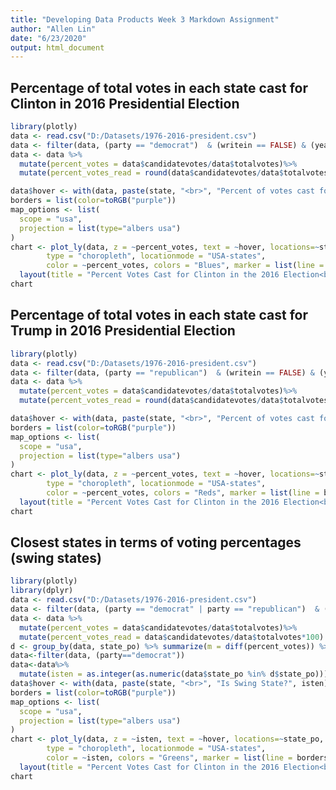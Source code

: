 ```yaml
---
title: "Developing Data Products Week 3 Markdown Assignment"
author: "Allen Lin"
date: "6/23/2020"
output: html_document
---
```


## Percentage of total votes in each state cast for Clinton in 2016 Presidential Election

```r
library(plotly)
data <- read.csv("D:/Datasets/1976-2016-president.csv")
data <- filter(data, (party == "democrat")  & (writein == FALSE) & (year == 2016)) 
data <- data %>%
  mutate(percent_votes = data$candidatevotes/data$totalvotes)%>%
  mutate(percent_votes_read = round(data$candidatevotes/data$totalvotes*100))

data$hover <- with(data, paste(state, "<br>", "Percent of votes cast for Clinton:", percent_votes_read, "%"))
borders = list(color=toRGB("purple"))
map_options <- list(
  scope = "usa",
  projection = list(type="albers usa")
)
chart <- plot_ly(data, z = ~percent_votes, text = ~hover, locations=~state_po, 
        type = "choropleth", locationmode = "USA-states",
        color = ~percent_votes, colors = "Blues", marker = list(line = borders)) %>%
  layout(title = "Percent Votes Cast for Clinton in the 2016 Election<br><br>", geo = map_options)
chart
```

## Percentage of total votes in each state cast for Trump in 2016 Presidential Election

```r
library(plotly)
data <- read.csv("D:/Datasets/1976-2016-president.csv")
data <- filter(data, (party == "republican")  & (writein == FALSE) & (year == 2016)) 
data <- data %>%
  mutate(percent_votes = data$candidatevotes/data$totalvotes)%>%
  mutate(percent_votes_read = round(data$candidatevotes/data$totalvotes*100))

data$hover <- with(data, paste(state, "<br>", "Percent of votes cast for Trump:", percent_votes_read, "%"))
borders = list(color=toRGB("purple"))
map_options <- list(
  scope = "usa",
  projection = list(type="albers usa")
)
chart <- plot_ly(data, z = ~percent_votes, text = ~hover, locations=~state_po, 
        type = "choropleth", locationmode = "USA-states",
        color = ~percent_votes, colors = "Reds", marker = list(line = borders)) %>%
  layout(title = "Percent Votes Cast for Clinton in the 2016 Election<br><br>", geo = map_options)
chart
```

## Closest states in terms of voting percentages (swing states)

```r
library(plotly)
library(dplyr)
data <- read.csv("D:/Datasets/1976-2016-president.csv")
data <- filter(data, (party == "democrat" | party == "republican")  & (writein == FALSE) & (year == 2016)) 
data <- data %>%
  mutate(percent_votes = data$candidatevotes/data$totalvotes)%>%
  mutate(percent_votes_read = data$candidatevotes/data$totalvotes*100)
d <- group_by(data, state_po) %>% summarize(m = diff(percent_votes)) %>% arrange(abs(m-1)) %>% slice(c(1:10))
data<-filter(data, (party=="democrat"))
data<-data%>%
  mutate(isten = as.integer(as.numeric(data$state_po %in% d$state_po)))
data$hover <- with(data, paste(state, "<br>", "Is Swing State?", isten))
borders = list(color=toRGB("purple"))
map_options <- list(
  scope = "usa",
  projection = list(type="albers usa")
)
chart <- plot_ly(data, z = ~isten, text = ~hover, locations=~state_po, 
        type = "choropleth", locationmode = "USA-states",
        color = ~isten, colors = "Greens", marker = list(line = borders)) %>%
  layout(title = "Percent Votes Cast for Clinton in the 2016 Election<br><br>", geo = map_options)
chart
```